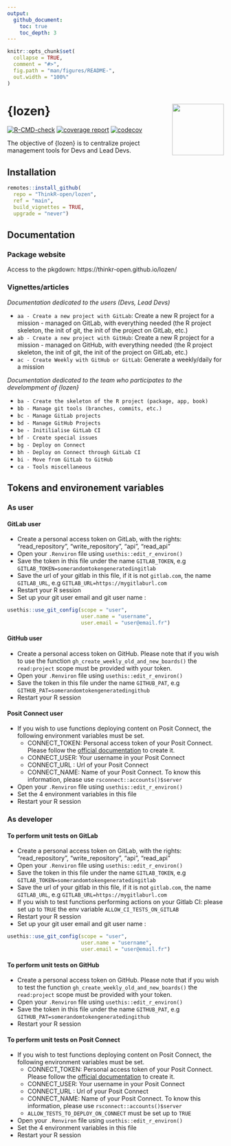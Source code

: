 ```yaml
---
output: 
  github_document:
    toc: true
    toc_depth: 3
---
```


<!-- README.md is generated from README.Rmd. Please edit that file -->

```r
knitr::opts_chunk$set(
  collapse = TRUE,
  comment = "#>",
  fig.path = "man/figures/README-",
  out.width = "100%"
)
```

# {lozen} <img src="man/figures/logo.png" align="right" alt="" width="120" /> {.unlisted}

<!-- badges: start -->
[![R-CMD-check](https://github.com/ThinkR-open/lozen/actions/workflows/R-CMD-check.yaml/badge.svg)](https://github.com/ThinkR-open/lozen/actions/workflows/R-CMD-check.yaml)
[![coverage report](https://github.com/ThinkR-open/lozen/actions/workflows/test-coverage.yaml/badge.svg)](https://github.com/ThinkR-open/lozen/actions/workflows/test-coverage.yaml)
[![codecov](https://codecov.io/gh/ThinkR-open/lozen/branch/main/graph/badge.svg?token=OSIC3VV5NG)](https://codecov.io/gh/ThinkR-open/lozen)
<!-- badges: end -->

The objective of {lozen} is to centralize project management tools for Devs and Lead Devs.

## Installation

```r
remotes::install_github(
  repo = "ThinkR-open/lozen",
  ref = "main",
  build_vignettes = TRUE,
  upgrade = "never")
```

## Documentation

### Package website

Access to the pkgdown: https://thinkr-open.github.io/lozen/

### Vignettes/articles

*Documentation dedicated to the users (Devs, Lead Devs)*

- `aa - Create a new project with GitLab`: Create a new R project for a mission - managed on GitLab, with everything needed (the R project skeleton, the init of git, the init of the project on GitLab, etc.)
- `ab - Create a new project with GitHub`: Create a new R project for a mission - managed on GitHub, with everything needed (the R project skeleton, the init of git, the init of the project on GitLab, etc.)
- `ac - Create Weekly with GitHub or GitLab`: Generate a weekly/daily for a mission

*Documentation dedicated to the team who participates to the develompment of {lozen}*

- `ba - Create the skeleton of the R project (package, app, book)`
- `bb - Manage git tools (branches, commits, etc.)`
- `bc - Manage GitLab projects`
- `bd - Manage GitHub Projects`
- `be - Initilialise GitLab CI`
- `bf - Create special issues`
- `bg - Deploy on Connect`
- `bh - Deploy on Connect through GitLab CI`
- `bi - Move from GitLab to GitHub`
- `ca - Tools miscellaneous`


## Tokens and environement variables

### As user

#### GitLab user

- Create a personal access token on GitLab, with the rights: "read_repository", "write_repository", "api", "read_api"
- Open your `.Renviron` file using `usethis::edit_r_environ()`
- Save the token in this file under the name `GITLAB_TOKEN`, e.g `GITLAB_TOKEN=somerandomtokengeneratedingitlab`
- Save the url of your gitlab in this file, if it is not `gitlab.com`, the name `GITLAB_URL`, e.g `GITLAB_URL=https://mygitlaburl.com`
- Restart your R session
- Set up your git user email and git user name :

```r
usethis::use_git_config(scope = "user",
                        user.name = "username", 
                        user.email = "user@email.fr")
```

#### GitHub user

- Create a personal access token on GitHub. Please note that if you wish to use the function `gh_create_weekly_old_and_new_boards()` the `read:project` scope must be provided with your token.
- Open your `.Renviron` file using `usethis::edit_r_environ()`
- Save the token in this file under the name `GITHUB_PAT`, e.g `GITHUB_PAT=somerandomtokengeneratedingithub`
- Restart your R session

#### Posit Connect user

- If you wish to use functions deploying content on Posit Connect, the following environment variables must be set.
  + CONNECT_TOKEN: Personal access token of your Posit Connect. Please follow the [official documentation](https://docs.posit.co/connect/user/api-keys/) to create it.
  + CONNECT_USER: Your username in your Posit Connect
  + CONNECT_URL : Url of your Posit Connect
  + CONNECT_NAME: Name of your Posit Connect. To know this information, please use `rsconnect::accounts()$server`
  
- Open your `.Renviron` file using `usethis::edit_r_environ()`
- Set the 4 environment variables in this file
- Restart your R session


### As developer

#### To perform unit tests on GitLab

- Create a personal access token on GitLab, with the rights: "read_repository", "write_repository", "api", "read_api"
- Open your `.Renviron` file using `usethis::edit_r_environ()`
- Save the token in this file under the name `GITLAB_TOKEN`, e.g `GITLAB_TOKEN=somerandomtokengeneratedingitlab`
- Save the url of your gitlab in this file, if it is not `gitlab.com`, the name `GITLAB_URL`, e.g `GITLAB_URL=https://mygitlaburl.com`
- If you wish to test functions performing actions on your Gitlab CI: please set up to `TRUE` the env variable `ALLOW_CI_TESTS_ON_GITLAB`
- Restart your R session
- Set up your git user email and git user name :

```r
usethis::use_git_config(scope = "user",
                        user.name = "username", 
                        user.email = "user@email.fr")
```

#### To perform unit tests on GitHub

- Create a personal access token on GitHub. Please note that if you wish to test the function `gh_create_weekly_old_and_new_boards()` the `read:project` scope must be provided with your token.
- Open your `.Renviron` file using `usethis::edit_r_environ()`
- Save the token in this file under the name `GITHUB_PAT`, e.g `GITHUB_PAT=somerandomtokengeneratedingithub`
- Restart your R session

#### To perform unit tests on Posit Connect

- If you wish to test functions deploying content on Posit Connect, the following environment variables must be set.
  + CONNECT_TOKEN: Personal access token of your Posit Connect. Please follow the [official documentation](https://docs.posit.co/connect/user/api-keys/) to create it.
  + CONNECT_USER: Your username in your Posit Connect
  + CONNECT_URL : Url of your Posit Connect
  + CONNECT_NAME: Name of your Posit Connect. To know this information, please use `rsconnect::accounts()$server`
  + `ALLOW_TESTS_TO_DEPLOY_ON_CONNECT` must be set up to `TRUE`
  
  
- Open your `.Renviron` file using `usethis::edit_r_environ()`
- Set the 4 environment variables in this file
- Restart your R session

